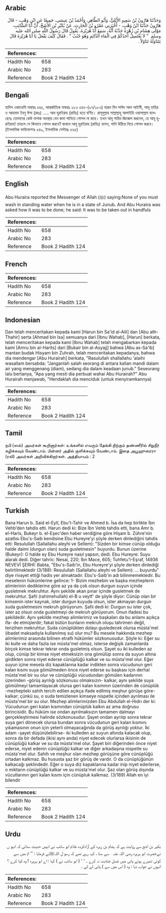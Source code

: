 ## Arabic


<div dir="rtl" lang="ar" style={{fontSize:'larger',backgroundColor:'#f8f9fa',padding:20}}>
وَحَدَّثَنَا هَارُونُ بْنُ سَعِيدٍ الأَيْلِيُّ، وَأَبُو الطَّاهِرِ، وَأَحْمَدُ بْنُ عِيسَى، جَمِيعًا عَنِ ابْنِ وَهْبٍ، - قَالَ هَارُونُ حَدَّثَنَا ابْنُ وَهْبٍ، - أَخْبَرَنِي عَمْرُو بْنُ الْحَارِثِ، عَنْ بُكَيْرِ بْنِ الأَشَجِّ، أَنَّ أَبَا السَّائِبِ، مَوْلَى هِشَامِ بْنِ زُهْرَةَ حَدَّثَهُ أَنَّهُ، سَمِعَ أَبَا هُرَيْرَةَ، يَقُولُ قَالَ رَسُولُ اللَّهِ صلى الله عليه وسلم ‏ "‏ لاَ يَغْتَسِلُ أَحَدُكُمْ فِي الْمَاءِ الدَّائِمِ وَهُوَ جُنُبٌ ‏"‏ ‏.‏ فَقَالَ كَيْفَ يَفْعَلُ يَا أَبَا هُرَيْرَةَ قَالَ يَتَنَاوَلُهُ تَنَاوُلاً ‏.‏
</div>
<div style={{backgroundColor:'#f8f9fa',padding:20, marginBottom: 10}}><table> <thead> <tr> <th>References:</th> <th></th> </tr> </thead> <tbody><tr><td>Hadith No</td><td>658</td></tr><tr><td>Arabic No</td><td>283</td></tr><tr><td>Reference</td><td>Book 2 Hadith 124</td></tr></tbody></table></div>

## Bengali


<div dir="ltr" lang="bn" style={{fontSize:'larger',backgroundColor:'#f8f9fa',padding:20}}>
হাদিস একাডেমি নাম্বারঃ ৫৪৫, আন্তর্জাতিক নাম্বারঃ ২৮৩ ৫৪৫-(৯৭/২৮৩) হারূন বিন সাঈদ আল আইলী, আবূ তাহির ও আহমাদ ইবনু ঈসা (রহঃ) ..... আব হুরাইরাহ (রাযিঃ) হতে বর্ণিত। রাসূলুল্লাহ সাল্লাল্লাহু আলাইহি ওয়াসাল্লাম বলেছেনঃ তোমাদের কেউ নাপাক অবস্থায় যেন জমা পানিতে গোসল না করে। তখন আবূ সায়িব জিজ্ঞেস করলেন, হে আবূ হুরাইরাহ! তাহলে সে কিভাবে গোসল করবে? জবাবে আবূ হুরাইরাহ (রাযিঃ) বলেন, পানি উঠিয়ে নিয়ে গোসল করবে। (ইসলামিক ফাউন্ডেশনঃ ৫৪৯, ইসলামিক সেন্টারঃ ৫৬৫)
</div>
<div style={{backgroundColor:'#f8f9fa',padding:20, marginBottom: 10}}><table> <thead> <tr> <th>References:</th> <th></th> </tr> </thead> <tbody><tr><td>Hadith No</td><td>658</td></tr><tr><td>Arabic No</td><td>283</td></tr><tr><td>Reference</td><td>Book 2 Hadith 124</td></tr></tbody></table></div>

## English


<div dir="ltr" lang="en" style={{fontSize:'larger',backgroundColor:'#f8f9fa',padding:20}}>
Abu Huraira reported the Messenger of Allah (ﷺ) saying:None of you must wash in standing water when he is in a state of Junub. And Abu Huraira was asked how it was to be done; he said: It was to be taken out in handfuls
</div>
<div style={{backgroundColor:'#f8f9fa',padding:20, marginBottom: 10}}><table> <thead> <tr> <th>References:</th> <th></th> </tr> </thead> <tbody><tr><td>Hadith No</td><td>658</td></tr><tr><td>Arabic No</td><td>283</td></tr><tr><td>Reference</td><td>Book 2 Hadith 124</td></tr></tbody></table></div>

## French


<div dir="ltr" lang="fr" style={{fontSize:'larger',backgroundColor:'#f8f9fa',padding:20}}>

</div>
<div style={{backgroundColor:'#f8f9fa',padding:20, marginBottom: 10}}><table> <thead> <tr> <th>References:</th> <th></th> </tr> </thead> <tbody><tr><td>Hadith No</td><td>658</td></tr><tr><td>Arabic No</td><td>283</td></tr><tr><td>Reference</td><td>Book 2 Hadith 124</td></tr></tbody></table></div>

## Indonesian


<div dir="ltr" lang="id" style={{fontSize:'larger',backgroundColor:'#f8f9fa',padding:20}}>
Dan telah menceritakan kepada kami [Harun bin Sa'id al-Aili] dan [Abu ath-Thahir] serta [Ahmad bin Isa] semuanya dari [Ibnu Wahab], [Harun] berkata, telah menceritakan kepada kami [Ibnu Wahab] telah mengabarkan kepada kami [Amru bin al-Harits] dari [Bukair bin al-Asyajj] bahwa [Abu as-Sa'ib] mantan budak Hisyam bin Zuhrah, telah menceritakan kepadanya, bahwa dia mendengar [Abu Hurairah] berkata, "Rasulullah shallallahu 'alaihi wasallam bersabda: "Janganlah salah seorang di antara kalian mandi dalam air yang menggenang (diam), sedang dia dalam keadaan junub." Seseorang lalu bertanya, "Apa yang mesti dia perbuat wahai Abu Hurairah?" Abu Hurairah menjawab, "Hendaklah dia menciduk (untuk menyiramkannya)
</div>
<div style={{backgroundColor:'#f8f9fa',padding:20, marginBottom: 10}}><table> <thead> <tr> <th>References:</th> <th></th> </tr> </thead> <tbody><tr><td>Hadith No</td><td>658</td></tr><tr><td>Arabic No</td><td>283</td></tr><tr><td>Reference</td><td>Book 2 Hadith 124</td></tr></tbody></table></div>

## Tamil


<div dir="ltr" lang="ta" style={{fontSize:'larger',backgroundColor:'#f8f9fa',padding:20}}>
நபி (ஸல்) அவர்கள் கூறினார்கள்: உங்களில் எவரும் தேங்கி நிற்கும் தண்ணீரில் சிறுநீர் கழிக்கவும் வேண்டாம். பின்னர் அதில் குளிக்கவும் வேண்டாம். இதை அபூஹுரைரா (ரலி) அவர்கள் அறிவிக்கிறார்கள். அத்தியாயம் : 2
</div>
<div style={{backgroundColor:'#f8f9fa',padding:20, marginBottom: 10}}><table> <thead> <tr> <th>References:</th> <th></th> </tr> </thead> <tbody><tr><td>Hadith No</td><td>658</td></tr><tr><td>Arabic No</td><td>283</td></tr><tr><td>Reference</td><td>Book 2 Hadith 124</td></tr></tbody></table></div>

## Turkish


<div dir="ltr" lang="tr" style={{fontSize:'larger',backgroundColor:'#f8f9fa',padding:20}}>
Bana Harun b. Said el-EylI, Ebu't-Tahir ve Ahmed b. İsa da hep birlikte İbn Vehb'den tahdis etti. Harun dedi ki: Bize İbn Vehb tahdis etti, bana Amr b. el-Haris, Bukeyr b. el-Eşec'den haber verdiğine göre Hişam b. Zühre'nin azatlısı Ebu's-Saib kendisine Ebu Hureyre'yi şöyle derken dinlediğini tahdis etti: Resulullah (Sallallahu aleyhi ve Sellem): "Sizden bir kimse cünüp olduğu halde daimi (durgun olan) suda gusletmesin" buyurdu. Bunun üzerine (Bukeyr): O halde ey Ebu Hureyre nasıl yapsın, dedi. Ebu Hureyre: Suyu alarak dedi. Diğer tahric: Nesai, 220; İbn Mace, 605; Tuhfetu'I-Eşraf, 14936 NEVEVİ ŞERHİ: Babta, "Ebu's-Saib'in, Ebu Hureyre'yi şöyle derken dinlediği belirtilmektedir (3/188): Resulullah (Sallallahu aleyhi ve Sellem): ... buyurdu" diye rivayet ettiği hadis yer almaktadır. Ebu's-Saib'in adı bilinmemektedir. Bu meselenin hükümlerine gelince: 1- Bizim mezhebin ve başka mezheplerin alimlerinin dediklerine göre az ya da çok olsun durgun suyun içinde gusletmek mekruhtur. Aynı şekilde akan pınar içinde gusletmek de mekruhtur. Şafii (rahimehullah) el-B u veytf' de şöyle diyor: Cünüp olan bir kimsenin ister kaynak, ister durgun kuyuda olsun, ister akmayan durgun suda gusletmesini mekruh görüyorum. Şafii dedi ki: Durgun su ister çok, ister az olsun onda gusletmeyi de mekruh görüyorum. Onun ifadesi bu şekildedir. Aynı şekilde mezhep alimlerimiz ve başkaları da bu anlamı açıkça ifa- de etmişlerdir; fakat bütün bunların mekruh oluşu tahrimen değil, tenzihen mekruhtur. Suda cünüplükten dolayı gusledecek olursa müsta'mel (ibadet maksadıyla kullanılmış su) olur mu? Bu mesele hakkında mezhep alimlerimiz arasında bilinen etraflı hükümler sözkonusudur. Şöyle ki: Eğer su iki kulle ve daha fazla ise müsta'mel olmaz, isterse değişik zamanlarda birçok kimse tekrar tekrar onda gusletmiş olsun. Şayet su iki kulleden az olup, cünüp bir kimse niyet etmeksizin ona gömülüp sonra da suyun altına girdikten sonra niyet ederse cünüplüğü kalkar ve su müsta'mel olur. Eğer suyun içine mesela diz kapaklarına kadar indikten sonra vücudunun geri kalan kısmı suya gömülmeden önce niyet ederse su başkası için derhal müsta'mel bir su olur ve cünüplüğü vücudundan gömülen kadarının üzerinden -görüş ayrılığı sözkonusu olmaksızın- kalkar, aynı şekilde suya gömülmeyi tamamlayacak olursa geri kalan kısmının üzerinden de cünüplük -mezhepteki sahih tercih edilen açıkça ifade edilmiş meşhur görüşe göre- kalkar; çünkü su, o suda temizlenen kimseye nispetle içinden ayrılması ile müsta'mel bir su olur. Mezhep alimlerimizden Ebu Abdullah el-Hıdrı der ki: Vücudunun geri kalan kısmından cünüplük kalkın az ama doğrusu birincisidir. Bu hüküm ise ondan ayrılmaksızın tamamen dalmayı gerçekleştirmesi halinde sözkonusudur. Şayet ondan ayrılıp sonra tekrar suya geri dönecek olursa bundan sonra vücudunun geri kalan kısmını yıkamasının onun için yeterli olmayacağında da görüş ayrılığı yoktur. İki adam -şayet düşünülebilirse- iki kulleden az suyun altında kalacak olup, sonra da bir defada (ikisi aynı anda) niyet edecek olurlarsa ikisinin de cünüplüğü kalkar ve su da müsta'mel olur. Şayet biri diğerinden önce niyet ederse, niyet edenin cünüplüğü kalkar ve diğer arkadaşına nispetle su müsta'mel olur. Sahih ve meşhur olan mezhep görüşüne göre cünüplüğü ortadan kalkmaz. Bu hususta şaz bir görüş de vardır. O da cünüplüğünün kalkacağı şeklindedir. Eğer o suya diz kapaklarına kadar inip niyet ederlerse, o miktarın cünüplüğü kalkar ve su müsta'mel olur. Şaz olan görüş dışında vücutlarının geri kalan kısmı için cünüpluk kalkmaz. (3/189) Allah en iyi bilendir
</div>
<div style={{backgroundColor:'#f8f9fa',padding:20, marginBottom: 10}}><table> <thead> <tr> <th>References:</th> <th></th> </tr> </thead> <tbody><tr><td>Hadith No</td><td>658</td></tr><tr><td>Arabic No</td><td>283</td></tr><tr><td>Reference</td><td>Book 2 Hadith 124</td></tr></tbody></table></div>

## Urdu


<div dir="rtl" lang="ur" style={{fontSize:'larger',backgroundColor:'#f8f9fa',padding:20}}>
بکیر بن اشج سے روایت ہے کہ ہشام بن زہرہ کے آزادکردہ غلام ابو سائب نے انہیں حدیث سنائی کہ انہو ں نےحضرت ابو ہریرہ ‌رضی ‌اللہ ‌عنہ ‌ ‌ سے سنا ، کہہ رہے تھے کہ رسو ل اللہﷺنے فرمایا : ’’ تم میں سے کوئی ٹھہرے ہوئے پانی میں غسل جنابت نہ کرے ۔ ‘ ‘ ( ابو سائب نے ) کہا : اے ابو ہریرہ ! وہ کیا کرے ؟ انہوں نے جواب دیا : وہ ( اس میں سے ) پانی لے لے ۔
</div>
<div style={{backgroundColor:'#f8f9fa',padding:20, marginBottom: 10}}><table> <thead> <tr> <th>References:</th> <th></th> </tr> </thead> <tbody><tr><td>Hadith No</td><td>658</td></tr><tr><td>Arabic No</td><td>283</td></tr><tr><td>Reference</td><td>Book 2 Hadith 124</td></tr></tbody></table></div>